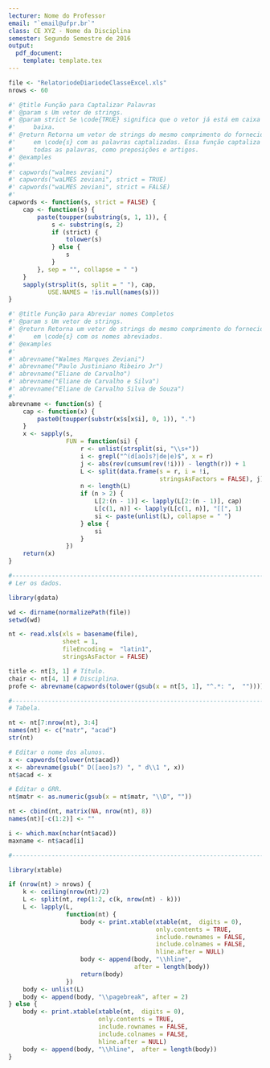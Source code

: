 ```yaml
---
lecturer: Nome do Professor
email: "`email@ufpr.br`"
class: CE XYZ - Nome da Disciplina
semester: Segundo Semestre de 2016
output:
  pdf_document:
    template: template.tex
---
```


```r
file <- "RelatoriodeDiariodeClasseExcel.xls"
nrows <- 60
```

```r
#' @title Função para Captalizar Palavras
#' @param s Um vetor de strings.
#' @param strict Se \code{TRUE} significa que o vetor já está em caixa
#'     baixa.
#' @return Retorna um vetor de strings do mesmo comprimento do fornecido
#'     em \code{s} com as palavras captalizadas. Essa função captaliza
#'     todas as palavras, como preposições e artigos.
#' @examples
#'
#' capwords("walmes zeviani")
#' capwords("waLMES zeviani", strict = TRUE)
#' capwords("waLMES zeviani", strict = FALSE)
#'
capwords <- function(s, strict = FALSE) {
    cap <- function(s) {
        paste(toupper(substring(s, 1, 1)), {
            s <- substring(s, 2)
            if (strict) {
                tolower(s)
            } else {
                s
            }
        }, sep = "", collapse = " ")
    }
    sapply(strsplit(s, split = " "), cap,
           USE.NAMES = !is.null(names(s)))
}

#' @title Função para Abreviar nomes Completos
#' @param s Um vetor de strings.
#' @return Retorna um vetor de strings do mesmo comprimento do fornecido
#'     em \code{s} com os nomes abreviados.
#' @examples
#'
#' abrevname("Walmes Marques Zeviani")
#' abrevname("Paulo Justiniano Ribeiro Jr")
#' abrevname("Eliane de Carvalho")
#' abrevname("Eliane de Carvalho e Silva")
#' abrevname("Eliane de Carvalho Silva de Souza")
#'
abrevname <- function(s) {
    cap <- function(x) {
        paste0(toupper(substr(x$s[x$i], 0, 1)), ".")
    }
    x <- sapply(s,
                FUN = function(si) {
                    r <- unlist(strsplit(si, "\\s+"))
                    i <- grepl("^(d[ao]s?|de|e)$", x = r)
                    j <- abs(rev(cumsum(rev(!i))) - length(r)) + 1
                    L <- split(data.frame(s = r, i = !i,
                                          stringsAsFactors = FALSE), j)
                    n <- length(L)
                    if (n > 2) {
                        L[2:(n - 1)] <- lapply(L[2:(n - 1)], cap)
                        L[c(1, n)] <- lapply(L[c(1, n)], "[[", 1)
                        si <- paste(unlist(L), collapse = " ")
                    } else {
                        si
                    }
                })
    return(x)
}
```

```r
#-----------------------------------------------------------------------
# Ler os dados.

library(gdata)

wd <- dirname(normalizePath(file))
setwd(wd)

nt <- read.xls(xls = basename(file),
               sheet = 1,
               fileEncoding =  "latin1",
               stringsAsFactor = FALSE)

title <- nt[3, 1] # Título.
chair <- nt[4, 1] # Disciplina.
profe <- abrevname(capwords(tolower(gsub(x = nt[5, 1], "^.*: ",  ""))))
```

<!-- Define o nome do professor pelo encontrado na planilha. -->
\def\autolecturer{`r profe`}
\def\autoclass{`r chair`}
\def\autosemester{`r title`}

```r
#-----------------------------------------------------------------------
# Tabela.

nt <- nt[7:nrow(nt), 3:4]
names(nt) <- c("matr", "acad")
str(nt)

# Editar o nome dos alunos.
x <- capwords(tolower(nt$acad))
x <- abrevname(gsub(" D([aeo]s?) ", " d\\1 ", x))
nt$acad <- x

# Editar o GRR.
nt$matr <- as.numeric(gsub(x = nt$matr, "\\D", ""))

nt <- cbind(nt, matrix(NA, nrow(nt), 8))
names(nt)[-c(1:2)] <- ""

i <- which.max(nchar(nt$acad))
maxname <- nt$acad[i]
```

<!-- Define comprimentos. -->
\newlength{\maxname}
\settowidth{\maxname}{`r maxname`00}
\setlength{\tabcolsep}{4pt}

\newlength{\maxgrr}
\settowidth{\maxgrr}{000000000}

\newlength{\tbwdt}
\setlength{\tbwdt}{(\textwidth-21\tabcolsep-\maxname-\maxgrr)/8}

```r
#-----------------------------------------------------------------------

library(xtable)

if (nrow(nt) > nrows) {
    k <- ceiling(nrow(nt)/2)
    L <- split(nt, rep(1:2, c(k, nrow(nt) - k)))
    L <- lapply(L,
                function(nt) {
                    body <- print.xtable(xtable(nt,  digits = 0),
                                         only.contents = TRUE,
                                         include.rownames = FALSE,
                                         include.colnames = FALSE,
                                         hline.after = NULL)
                    body <- append(body, "\\hline",
                                   after = length(body))
                    return(body)
                })
    body <- unlist(L)
    body <- append(body, "\\pagebreak", after = 2)
} else {
    body <- print.xtable(xtable(nt,  digits = 0),
                         only.contents = TRUE,
                         include.rownames = FALSE,
                         include.colnames = FALSE,
                         hline.after = NULL)
    body <- append(body, "\\hline",  after = length(body))
}
```

\begin{center}
\begin{longtable}{
| x{\maxgrr}
| p{\maxname}
| p{\tbwdt}
| p{\tbwdt}
| p{\tbwdt}
| p{\tbwdt}
| p{\tbwdt}
| p{\tbwdt}
| p{\tbwdt}
| p{\tbwdt}
|}
\hline \rowcolor{gray}
\textbf{Matrícula} & \textbf{Acadêmico}
 &  &  &  &  &  &  &  &  \\
\hline \hline
\endhead
```r
cat(body, sep = "\n")
```
\end{longtable}
\end{center}
